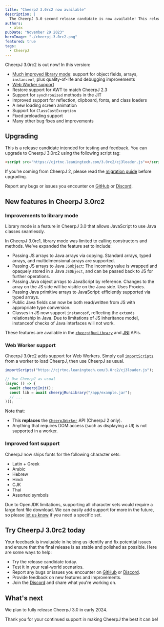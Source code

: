 ```yaml
---
title: "CheerpJ 3.0rc2 now available"
description: |
  The CheerpJ 3.0 second release candidate is now available! This release includes many improvements to library mode, Web Worker support, and more.
authors:
  - alex
pubDate: "November 29 2023"
heroImage: "./cheerpj-3.0rc2.png"
featured: true
tags:
  - CheerpJ
---
```


CheerpJ 3.0rc2 is out now! In this version:

- [Much improved library mode](#improvements-to-library-mode): support for object fields, arrays, `instanceof`, plus quality-of-life and debugging improvements
- [Web Worker support](#web-worker-support)
- Restore support for AWT to match CheerpJ 2.3
- Support for `synchronized` methods in the JIT
- Improved support for reflection, clipboard, fonts, and class loaders
- A new loading screen animation
- Support for `ClassCastException`
- Fixed preloading support
- Many other bug fixes and improvements

## Upgrading

This is a release candidate intended for testing and feedback. You can upgrade to CheerpJ 3.0rc2 using the following script tag:

```html
<script src="https://cjrtnc.leaningtech.com/3.0rc2/cj3loader.js"></script>
```

If you're coming from CheerpJ 2, please read the [migration guide] before upgrading.

Report any bugs or issues you encounter on [GitHub] or [Discord].

[GitHub]: https://github.com/leaningtech/cheerpj-meta/issues
[Discord]: https://discord.leaningtech.com
[migration guide]: /cheerpj3/migrating-from-cheerpj2

## New features in CheerpJ 3.0rc2

### Improvements to library mode

Library mode is a feature in CheerpJ 3.0 that allows JavaScript to use Java classes seamlessly.

In CheerpJ 3.0rc1, library mode was limited to calling constructors and methods. We've expanded the feature set to include:

- Passing JS arrays to Java arrays via copying. Standard arrays, typed arrays, and multidimensional arrays are supported.
- Passing JS arrays to Java `JSObject`: The incoming value is wrapped and opaquely stored in a Java `JSObject`, and can be passed back to JS for further operations.
- Passing Java object arrays to JavaScript by reference. Changes to the array on the JS side will be visible on the Java side. Uses Proxies.
- Passing Java primitive arrays to JavaScript: efficiently supported via typed arrays.
- Public Java fields can now be both read/written from JS with appropriate type conversion.
- Classes in JS now support `instanceof`, reflecting the `extends` relationship in Java. Due to limitations of JS inheritance model, instanceof checks of Java interfaces will not work.

These features are available in the [`cheerpjRunLibrary`] and [JNI] APIs.

### Web Worker support

CheerpJ 3.0rc2 adds support for Web Workers. Simply call [`importScripts`](https://developer.mozilla.org/en-US/docs/Web/API/WorkerGlobalScope/importScripts) from a worker to load CheerpJ, then use CheerpJ as usual.

```js
importScripts("https://cjrtnc.leaningtech.com/3.0rc2/cj3loader.js");

// Use CheerpJ as usual
(async () => {
  await cheerpjInit();
  const lib = await cheerpjRunLibrary("/app/example.jar");
  // ...
)();
```

Note that:

- This **replaces** the [`CheerpJWorker`](/cheerpj2/reference/WebWorker-API) API (CheerpJ 2 only).
- Anything that requires DOM access (such as displaying a UI) is not supported in a worker.

[CheerpX]: /cheerpx
[`cheerpjRunLibrary`]: /cheerpj3/reference/cheerpjRunLibrary
[`cheerpjInit`]: /cheerpj3/reference/cheerpjInit
[JNI]: /cheerpj3/guides/Implementing-Java-native-methods-in-JavaScript

### Improved font support

CheerpJ now ships fonts for the following character sets:

- Latin + Greek
- Arabic
- Hebrew
- Hindi
- CJK
- Thai
- Assorted symbols

Due to OpenJDK limitations, supporting all character sets would require a large font file download. We can easily add support for more in the future, so please [let us know][Discord] if you need a specific set.

## Try CheerpJ 3.0rc2 today


<LinkButton
	type="primary"
	href="/cheerpj3/getting-started"
	label="Get started"
	iconRight="mi:arrow-right"
/>

<LinkButton
	type="secondary"
	href="/cheerpj3/migrating-from-cheerpj2"
	label="Migration guide"
/>

Your feedback is invaluable in helping us identify and fix potential issues and
ensure that the final release is as stable and polished as possible. Here are
some ways to help:

- Try the release candidate today.
- Test it in your real-world scenarios.
- Report any bugs or issues you encounter on [GitHub] or [Discord].
- Provide feedback on new features and improvements.
- Join the [Discord] and share what you're working on.

## What's next

We plan to fully release CheerpJ 3.0 in early 2024.

Thank you for your continued support in making CheerpJ the best it can be!
